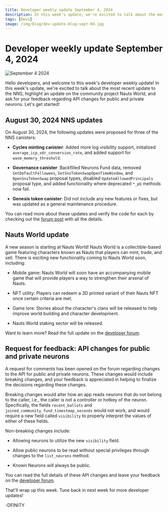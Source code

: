 ```yaml
---
title: Developer weekly update September 4, 2024
description: In this week's update, we're excited to talk about the most recent update to the NNS, highlight an update on the community project Nauts World, and ask for your feedback regarding API changes for public and private neurons. 
tags: [Devs]
image: /img/blog/dev-update-blog-sept-04.jpg
---
```


# Developer weekly update September 4, 2024

![September 4 2024](../../static/img/blog/dev-update-blog-sept-04.jpg)

Hello developers, and welcome to this week's developer weekly update! In this week's update, we're excited to talk about the most recent update to the NNS, highlight an update on the community project Nauts World, and ask for your feedback regarding API changes for public and private neurons. Let's get started!

## August 30, 2024 NNS updates

On August 30, 2024, the following updates were proposed for three of the NNS canisters:

- **Cycles minting canister**: Added more log visibility support, initialized `average_icp_xdr_conversion_rate`, and added support for `wasm_memory_threshold`.

- **Governance canister**: Backfilled Neurons Fund data, removed `SetDefaultFollowees`, `SetSnsTokenSwapOpenTimeWindow`, and `OpenSnsTokenSwap` proposal types, disabled `UpdateAllowedPrincipals` proposal type, and added functionality where deprecated `*_pb` methods now fail.

- **Genesis token canister**: Did not include any new features or fixes, but was updated as a general maintenance procedure.

You can read more about these updates and verify the code for each by checking out the [forum post](https://forum.dfinity.org/t/nns-updates-2024-08-30/34620) with all the details.

## Nauts World update

A new season is starting at Nauts World! Nauts World is a collectible-based game featuring characters known as Nauts that players can mint, trade, and sell. There is exciting new functionality coming to Nauts World soon, including:

- Mobile game: Nauts World will soon have an accompanying mobile game that will provide players a way to strengthen their arsenal of Nauts. 

- NFT utility: Players can redeem a 3D printed variant of their Nauts NFT once certain criteria are met.

- Game lore: Stories about the character's clans will be released to help improve world building and character development.

- Nauts World staking sector will be released.

Want to learn more? Read the full update on the [developer forum](https://forum.dfinity.org/t/nauts-world-season-update/34644/1).

## Request for feedback: API changes for public and private neurons

A request for comments has been opened on the forum regarding changes to the API for public and private neurons. These changes would include breaking changes, and your feedback is appreciated in helping to finalize the decisions regarding these changes. 

Breaking changes would alter how an app reads neurons that do not belong to the caller, i.e., the caller is not a controller or hotkey of the neuron. Specifically, the fields `recent_ballots` and `joined_community_fund_timestmap_seconds` would not work, and would require a new field called `visibility` to properly interpret the values of either of these fields.

Non-breaking changes include:

- Allowing neurons to utilize the new `visibility` field.

- Allow public neurons to be read without special privileges through changes to the `list_neurons` method.

- Known Neurons will always be public.

You can read the full details of these API changes and leave your feedback on the [developer forum](https://forum.dfinity.org/t/request-for-comments-api-changes-for-public-private-neurons/33360/1).

That'll wrap up this week. Tune back in next week for more developer updates!

-DFINITY
